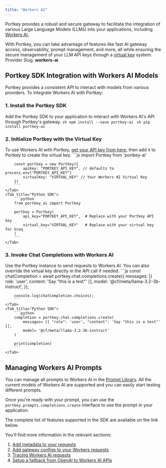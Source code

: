 ```yaml
---
title: "Workers AI"
---
```


Portkey provides a robust and secure gateway to facilitate the integration of various Large Language Models (LLMs) into your applications, including [Workers AI.](https://developers.cloudflare.com/workers-ai/)

With Portkey, you can take advantage of features like fast AI gateway access, observability, prompt management, and more, all while ensuring the secure management of your LLM API keys through a [virtual key](/product/ai-gateway/virtual-keys) system.
<Note>
Provider Slug. **workers-ai**
</Note>
## Portkey SDK Integration with Workers AI Models

Portkey provides a consistent API to interact with models from various providers. To integrate Workers AI with Portkey:

### 1\. Install the Portkey SDK

Add the Portkey SDK to your application to interact with Workers AI's API through Portkey's gateway.
<Tabs>
    <Tab title="NodeJS">
        ```sh
        npm install --save portkey-ai
        ```
    </Tab>
    <Tab title="Python">
        ```sh
        pip install portkey-ai
        ```
    </Tab>

  </Tabs>



### 2\. Initialize Portkey with the Virtual Key

To use Workers AI with Portkey, [get your API key from here](https://console.groq.com/keys), then add it to Portkey to create the virtual key.
<Tabs>
    <Tab title="NodeJS SDK">
        ```js
        import Portkey from 'portkey-ai'

        const portkey = new Portkey({
            apiKey: "PORTKEY_API_KEY", // defaults to process.env["PORTKEY_API_KEY"]
            virtualKey: "VIRTUAL_KEY" // Your Workers AI Virtual Key
        })
        ```
    </Tab>
    <Tab title="Python SDK">
        ```python
        from portkey_ai import Portkey

        portkey = Portkey(
            api_key="PORTKEY_API_KEY",  # Replace with your Portkey API key
            virtual_key="VIRTUAL_KEY"   # Replace with your virtual key for Groq
        )
        ```
    </Tab>

  </Tabs>




### **3\. Invoke Chat Completions with** Workers AI

Use the Portkey instance to send requests to Workers AI. You can also override the virtual key directly in the API call if needed.
<Tabs>
    <Tab title="NodeJS SDK">
        ```js
        const chatCompletion = await portkey.chat.completions.create({
            messages: [{ role: 'user', content: 'Say "this is a test"' }],
            model: '@cf/meta/llama-3.2-3b-instruct',
        });

        console.log(chatCompletion.choices);
        ```
    </Tab>
    <Tab title="Python SDK">
        ```python
        completion = portkey.chat.completions.create(
            messages= [{ "role": 'user', "content": 'Say "this is a test"' }],
            model= '@cf/meta/llama-3.2-3b-instruct'
        )

        print(completion)
        ```
    </Tab>

  </Tabs>




## Managing Workers AI Prompts

You can manage all prompts to Workers AI in the [Prompt Library](/product/prompt-library). All the current models of Workers AI are supported and you can easily start testing different prompts.

Once you're ready with your prompt, you can use the `portkey.prompts.completions.create` interface to use the prompt in your application.

The complete list of features supported in the SDK are available on the link below.
<Card title="SDK" href="/api-reference/portkey-sdk-client" />

You'll find more information in the relevant sections:

1. [Add metadata to your requests](/product/observability/metadata)
2. [Add gateway configs to your Workers requests](/product/ai-gateway/configs)
3. [Tracing Workers AI requests](/product/observability/traces)
4. [Setup a fallback from OpenAI to Workers AI APIs](/product/ai-gateway/fallbacks)
